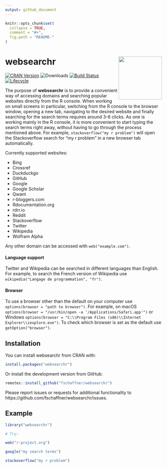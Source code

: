 ```yaml
---
output: github_document
---
```


<!-- README.md is generated from README.Rmd. Please edit that file -->

```r
knitr::opts_chunk$set(
  collapse = TRUE,
  comment = "#>",
  fig.path = "README-"
)
```

# websearchr <a href='https://florianschaffner.com/websearchr'><img src='man/figures/websearchr.png' align="right" height="139" /></a>

[![CRAN Version](https://www.r-pkg.org/badges/version/websearchr)](https://cran.r-project.org/package=websearchr)
![Downloads](https://cranlogs.r-pkg.org/badges/websearchr)
[![Build Status](https://travis-ci.org/fschaffner/websearchr.svg?branch=master)](https://travis-ci.org/fschaffner/websearchr)
[![Lifecycle](https://img.shields.io/badge/lifecycle-stable-brightgreen.svg)](https://www.tidyverse.org/lifecycle/#stable)

The purpose of **websearchr** is to provide a convenient way of accessing domains and searching popular websites directly from the R console. When working on small screens in particular, switching from the R console to the browser window, opening a new tab, navigating to the desired website and finally searching for the search terms requires around 3-6 clicks. As one is working mainly in the R console, it is more convenient to start typing the search terms right away, without having to go through the process mentioned above. For example, `stackoverflow("my r problem")` will open the Stackoverflow search for "my r problem" in a new browser tab automatically.

Currently supported websites:

* Bing
* Crossref
* Duckduckgo
* GitHub
* Google
* Google Scholar
* Qwant
* r-bloggers.com
* Rdocumentation.org
* rdrr.io
* Reddit
* Stackoverflow
* Twitter
* Wikipedia
* Wolfram Alpha

Any other domain can be accessed with `web("example.com")`. 

#### Language support

Twitter and Wikipedia can be searched in different languages than English. For example, to search the French version of Wikipedia use `wikipedia("Langage de programmation", "fr")`. 

#### Browser

To use a browser other than the default on your computer use `options(browser = "path to browser")`. For example, on macOS `options(browser = "/usr/bin/open -a '/Applications/Safari.app'")` or Windows `options(browser = "C:\\Program Files (x86)\\Internet Explorer\\iexplore.exe")`. To check which browser is set as the default use `getOption("browser")`.


## Installation

You can install websearchr from CRAN with:
```r
install.packages("websearchr")
```

Or install the development version from GitHub:
```r
remotes::install_github("fschaffner/websearchr")
```

Please report issues or requests for additional functionality to https://github.com/fschaffner/websearchr/issues.

## Example

```r
library("websearchr")

# Try:

web("r-project.org")

google("my search terms")

stackoverflow("my r problem")
```
